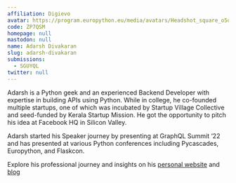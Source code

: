 ```yaml
---
affiliation: Digievo
avatar: https://program.europython.eu/media/avatars/Headshot_square_o5qKTuK.JPG
code: ZP7QSM
homepage: null
mastodon: null
name: Adarsh Divakaran
slug: adarsh-divakaran
submissions:
  - SGUYQL
twitter: null
---
```


Adarsh is a Python geek and an experienced Backend Developer with expertise in
building APIs using Python. While in college, he co-founded multiple startups,
one of which was incubated by Startup Village Collective and seed-funded by
Kerala Startup Mission. He got the opportunity to pitch his idea at Facebook HQ
in Silicon Valley.

Adarsh started his Speaker journey by presenting at GraphQL Summit ‘22 and has
presented at various Python conferences including Pycascades, Europython, and
Flaskcon.

Explore his professional journey and insights on his
[personal website](https://adarshd.dev) and [blog](https://blog.adarshd.dev)
